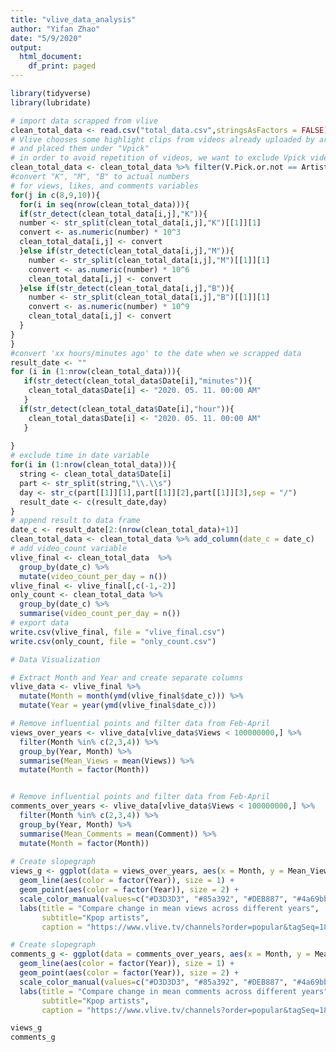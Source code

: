 ```yaml
---
title: "vlive_data_analysis"
author: "Yifan Zhao"
date: "5/9/2020"
output:
  html_document:
    df_print: paged
---
```


```r
library(tidyverse)
library(lubridate)
```


```r
# import data scrapped from vlive
clean_total_data <- read.csv("total_data.csv",stringsAsFactors = FALSE)
# Vlive chooses some highlight clips from videos already uploaded by artists
# and placed them under "Vpick"
# in order to avoid repetition of videos, we want to exclude Vpick videos
clean_total_data <- clean_total_data %>% filter(V.Pick.or.not == Artist)
#convert "K", "M", "B" to actual numbers
# for views, likes, and comments variables
for(j in c(8,9,10)){
  for(i in seq(nrow(clean_total_data))){
  if(str_detect(clean_total_data[i,j],"K")){
  number <- str_split(clean_total_data[i,j],"K")[[1]][1]
  convert <- as.numeric(number) * 10^3
  clean_total_data[i,j] <- convert
  }else if(str_detect(clean_total_data[i,j],"M")){
    number <- str_split(clean_total_data[i,j],"M")[[1]][1]
    convert <- as.numeric(number) * 10^6
    clean_total_data[i,j] <- convert
  }else if(str_detect(clean_total_data[i,j],"B")){
    number <- str_split(clean_total_data[i,j],"B")[[1]][1]
    convert <- as.numeric(number) * 10^9
    clean_total_data[i,j] <- convert
  }
}
}
#convert 'xx hours/minutes ago' to the date when we scrapped data
result_date <- ""
for (i in (1:nrow(clean_total_data))){
   if(str_detect(clean_total_data$Date[i],"minutes")){
    clean_total_data$Date[i] <- "2020. 05. 11. 00:00 AM"
   }
  if(str_detect(clean_total_data$Date[i],"hour")){
    clean_total_data$Date[i] <- "2020. 05. 11. 00:00 AM"
   }
  
}
# exclude time in date variable
for(i in (1:nrow(clean_total_data))){
  string <- clean_total_data$Date[i]
  part <- str_split(string,"\\.\\s")
  day <- str_c(part[[1]][1],part[[1]][2],part[[1]][3],sep = "/")
  result_date <- c(result_date,day)
}
# append result to data frame
date_c <- result_date[2:(nrow(clean_total_data)+1)]
clean_total_data <- clean_total_data %>% add_column(date_c = date_c)
# add video_count variable
vlive_final <- clean_total_data  %>%
  group_by(date_c) %>% 
  mutate(video_count_per_day = n()) 
vlive_final <- vlive_final[,c(-1,-2)]
only_count <- clean_total_data %>%
  group_by(date_c) %>%
  summarise(video_count_per_day = n())
# export data
write.csv(vlive_final, file = "vlive_final.csv")  
write.csv(only_count, file = "only_count.csv")
```



```r
# Data Visualization

# Extract Month and Year and create separate columns
vlive_data <- vlive_final %>% 
  mutate(Month = month(ymd(vlive_final$date_c))) %>% 
  mutate(Year = year(ymd(vlive_final$date_c)))

# Remove influential points and filter data from Feb-April
views_over_years <- vlive_data[vlive_data$Views < 100000000,] %>%
  filter(Month %in% c(2,3,4)) %>% 
  group_by(Year, Month) %>% 
  summarise(Mean_Views = mean(Views)) %>% 
  mutate(Month = factor(Month)) 


# Remove influential points and filter data from Feb-April
comments_over_years <- vlive_data[vlive_data$Views < 100000000,] %>%
  filter(Month %in% c(2,3,4)) %>% 
  group_by(Year, Month) %>% 
  summarise(Mean_Comments = mean(Comment)) %>% 
  mutate(Month = factor(Month)) 
  
# Create slopegraph
views_g <- ggplot(data = views_over_years, aes(x = Month, y = Mean_Views, group = Year)) +
  geom_line(aes(color = factor(Year)), size = 1) +
  geom_point(aes(color = factor(Year)), size = 2) +
  scale_color_manual(values=c("#D3D3D3", "#85a392", "#DEB887", "#4a69bb", "red"))+
  labs(title = "Compare change in mean views across different years",
       subtitle="Kpop artists", 
       caption = "https://www.vlive.tv/channels?order=popular&tagSeq=18")

# Create slopegraph
comments_g <- ggplot(data = comments_over_years, aes(x = Month, y = Mean_Comments, group = Year)) +
  geom_line(aes(color = factor(Year)), size = 1) +
  geom_point(aes(color = factor(Year)), size = 2) +
  scale_color_manual(values=c("#D3D3D3", "#85a392", "#DEB887", "#4a69bb", "red"))+
  labs(title = "Compare change in mean comments across different years",
       subtitle="Kpop artists", 
       caption = "https://www.vlive.tv/channels?order=popular&tagSeq=18")

views_g
comments_g
```


